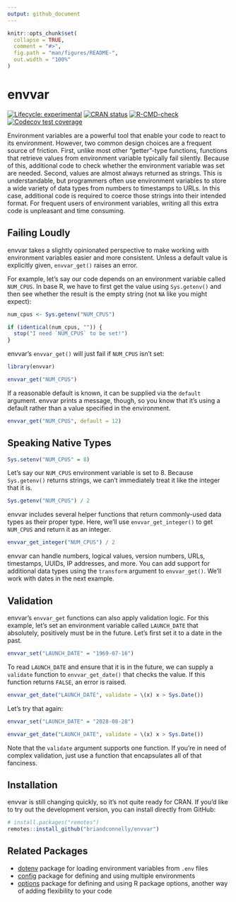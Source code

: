 ```yaml
---
output: github_document
---
```


<!-- README.md is generated from README.Rmd. Please edit that file -->

```r
knitr::opts_chunk$set(
  collapse = TRUE,
  comment = "#>",
  fig.path = "man/figures/README-",
  out.width = "100%"
)
```

# envvar

<!-- badges: start -->
[![Lifecycle: experimental](https://img.shields.io/badge/lifecycle-experimental-orange.svg)](https://lifecycle.r-lib.org/articles/stages.html#experimental)
[![CRAN status](https://www.r-pkg.org/badges/version/envvar)](https://CRAN.R-project.org/package=envvar)
[![R-CMD-check](https://github.com/briandconnelly/envvar/actions/workflows/R-CMD-check.yaml/badge.svg)](https://github.com/briandconnelly/envvar/actions/workflows/R-CMD-check.yaml)
[![Codecov test coverage](https://codecov.io/gh/briandconnelly/envvar/branch/main/graph/badge.svg)](https://app.codecov.io/gh/briandconnelly/envvar?branch=main)
<!-- badges: end -->

Environment variables are a powerful tool that enable your code to react to its environment.
However, two common design choices are a frequent source of friction.
First, unlike most other "getter"-type functions, functions that retrieve values from environment variable typically fail silently.
Because of this, additional code to check whether the environment variable was set are needed.
Second, values are almost always returned as strings.
This is understandable, but programmers often use environment variables to store a wide variety of data types from numbers to timestamps to URLs.
In this case, additional code is required to coerce those strings into their intended format.
For frequent users of environment variables, writing all this extra code is unpleasant and time consuming.

## Failing Loudly

envvar takes a slightly opinionated perspective to make working with environment variables easier and more consistent.
Unless a default value is explicitly given, `envvar_get()` raises an error.

For example, let's say our code depends on an environment variable called `NUM_CPUS`.
In base R, we have to first get the value using `Sys.getenv()` and then see whether the result is the empty string (not `NA` like you might expect):

```r
num_cpus <- Sys.getenv("NUM_CPUS")

if (identical(num_cpus, "")) {
  stop("I need `NUM_CPUS` to be set!")
}
```

envvar's `envvar_get()` will just fail if `NUM_CPUS` isn't set:

```r
library(envvar)

envvar_get("NUM_CPUS")
```

If a reasonable default is known, it can be supplied via the `default` argument.
envvar prints a message, though, so you know that it's using a default rather than a value specified in the environment.

```r
envvar_get("NUM_CPUS", default = 12)
```


## Speaking Native Types

```r
Sys.setenv("NUM_CPUS" = 8)
```

Let's say our `NUM_CPUS` environment variable is set to 8.
Because `Sys.getenv()` returns strings, we can't immediately treat it like the integer that it is.

```r
Sys.getenv("NUM_CPUS") / 2
```

envvar includes several helper functions that return commonly-used data types as their proper type.
Here, we'll use `envvar_get_integer()` to get `NUM_CPUS` and return it as an integer.

```r
envvar_get_integer("NUM_CPUS") / 2
```

envvar can handle numbers, logical values, version numbers, URLs, timestamps, UUIDs, IP addresses, and more.
You can add support for additional data types using the `transform` argument to `envvar_get()`.
We'll work with dates in the next example.


## Validation

envvar's `envvar_get` functions can also apply validation logic.
For this example, let's set an environment variable called `LAUNCH_DATE` that absolutely, positively must be in the future.
Let's first set it to a date in the past.

```r
envvar_set("LAUNCH_DATE" = "1969-07-16")
```

To read `LAUNCH_DATE` and ensure that it is in the future, we can supply a `validate` function to `envvar_get_date()` that checks the value.
If this function returns `FALSE`, an error is raised.

```r
envvar_get_date("LAUNCH_DATE", validate = \(x) x > Sys.Date())
```

Let's try that again:
```r
envvar_set("LAUNCH_DATE" = "2028-08-28")

envvar_get_date("LAUNCH_DATE", validate = \(x) x > Sys.Date())
```

Note that the `validate` argument supports one function.
If you're in need of complex validation, just use a function that encapsulates all of that fanciness.


## Installation

envvar is still changing quickly, so it's not quite ready for CRAN.
If you’d like to try out the development version, you can install directly from GitHub:

``` r
# install.packages("remotes")
remotes::install_github("briandconnelly/envvar")
```


## Related Packages

- [dotenv](https://github.com/gaborcsardi/dotenv) package for loading environment variables from `.env` files
- [config](https://rstudio.github.io/config/) package for defining and using multiple environments
- [options](https://dgkf.github.io/options/) package for defining and using R package options, another way of adding flexibility to your code

